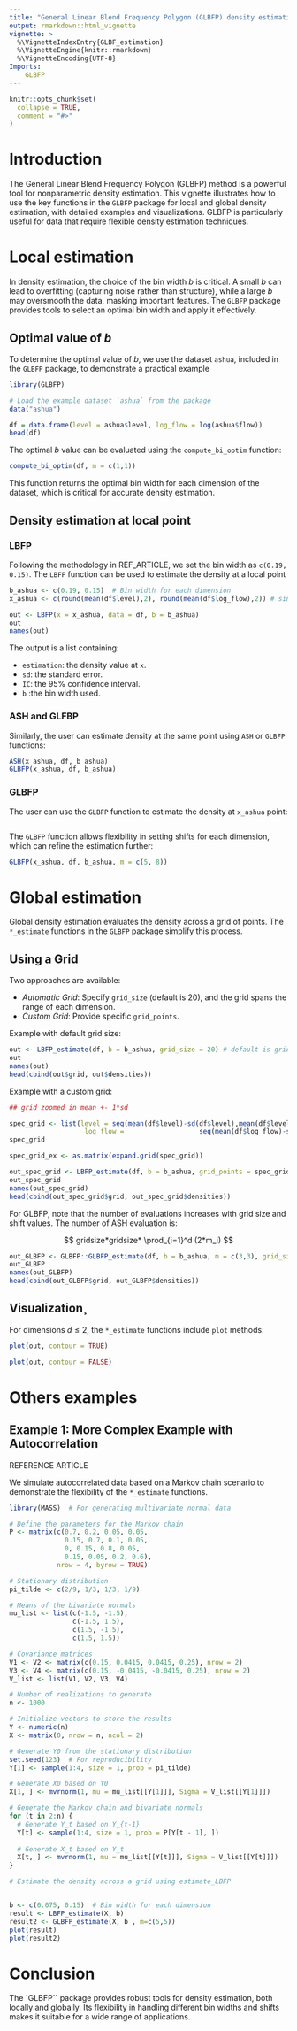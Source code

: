 ```yaml
---
title: "General Linear Blend Frequency Polygon (GLBFP) density estimation"
output: rmarkdown::html_vignette
vignette: >
  %\VignetteIndexEntry{GLBF_estimation}
  %\VignetteEngine{knitr::rmarkdown}
  %\VignetteEncoding{UTF-8}
Imports:
    GLBFP
---
```


```r
knitr::opts_chunk$set(
  collapse = TRUE,
  comment = "#>"
)
```



# Introduction

The General Linear Blend Frequency Polygon (GLBFP) method is a powerful tool for nonparametric density estimation. This vignette illustrates how to use the key functions in the `GLBFP` package for local and global density estimation, with detailed examples and visualizations. GLBFP is particularly useful for data that require flexible density estimation techniques.

# Local estimation


In density estimation, the choice of the bin width $b$ is critical. A small $b$ can lead to overfitting (capturing noise rather than structure), while a large $b$ may oversmooth the data, masking important features. The `GLBFP` package provides tools to select an optimal bin width and apply it effectively.

## Optimal value of $b$


To determine the optimal value of $b$, we use the dataset `ashua`, included in the `GLBFP` package, to demonstrate a practical example

```r
library(GLBFP)

# Load the example dataset `ashua` from the package
data("ashua")  

df = data.frame(level = ashua$level, log_flow = log(ashua$flow))
head(df)
```
The optimal $b$ value can be evaluated using the `compute_bi_optim` function:

```r
compute_bi_optim(df, m = c(1,1))
```
This function returns the optimal bin width for each dimension of the dataset, which is critical for accurate density estimation.

## Density estimation at local point

### LBFP

Following the methodology in REF_ARTICLE, we set the bin width as `c(0.19, 0.15)`. The `LBFP` function can be used to estimate the density at a local point

```r
b_ashua <- c(0.19, 0.15)  # Bin width for each dimension 
x_ashua <- c(round(mean(df$level),2), round(mean(df$log_flow),2)) # single point to evaluate

out <- LBFP(x = x_ashua, data = df, b = b_ashua)
out
names(out)

```
The output is a list containing:

- `estimation`: the density value at `x`.
- `sd`: the standard error.
- `IC`: the 95% confidence interval.
- `b` :the bin width used.

### ASH and GLFBP

Similarly, the user can estimate density at the same point using `ASH` or `GLBFP` functions:
```r
ASH(x_ashua, df, b_ashua)
GLBFP(x_ashua, df, b_ashua)
```

### GLBFP
The user can use the `GLBFP` function to estimate the density at `x_ashua` point:
```r

```
The `GLBFP` function allows flexibility in setting shifts for each dimension, which can refine the estimation further:
```r
GLBFP(x_ashua, df, b_ashua, m = c(5, 8))
```

# Global estimation

Global density estimation evaluates the density across a grid of points. The `*_estimate` functions in the `GLBFP` package simplify this process.

## Using a Grid

Two approaches are available:

- *Automatic Grid*: Specify `grid_size` (default is 20), and the grid spans the range of each dimension.
- *Custom Grid*: Provide specific `grid_points`.

Example with default grid size:

```r

out <- LBFP_estimate(df, b = b_ashua, grid_size = 20) # default is grid_size = 20
out
names(out)
head(cbind(out$grid, out$densities))
```
Example with a custom grid:

```r

## grid zoomed in mean +- 1*sd

spec_grid <- list(level = seq(mean(df$level)-sd(df$level),mean(df$level)+sd(df$level),length.out = 10),
                   log_flow =                   seq(mean(df$log_flow)-sd(df$log_flow),mean(df$log_flow)+sd(df$log_flow),length.out = 10))
spec_grid

spec_grid_ex <- as.matrix(expand.grid(spec_grid))

out_spec_grid <- LBFP_estimate(df, b = b_ashua, grid_points = spec_grid_ex) # default is grid_size = 20
out_spec_grid
names(out_spec_grid)
head(cbind(out_spec_grid$grid, out_spec_grid$densities))

```

For GLBFP, note that the number of evaluations increases with grid size and shift values. The number of ASH evaluation is:

$$
gridsize*gridsize* \prod_{i=1}^d (2*m_i)
$$



```r
out_GLBFP <- GLBFP::GLBFP_estimate(df, b = b_ashua, m = c(3,3), grid_size = 5) # default is grid_size = 20
out_GLBFP
names(out_GLBFP)
head(cbind(out_GLBFP$grid, out_GLBFP$densities))
```



## Visualization¸

For dimensions $d \leq 2$, the `*_estimate` functions include `plot` methods:

```r

plot(out, contour = TRUE)

```

```r
plot(out, contour = FALSE)
```



# Others examples



## Example 1: More Complex Example with Autocorrelation

REFERENCE ARTICLE

We simulate autocorrelated data based on a Markov chain scenario to demonstrate the flexibility of the `*_estimate` functions.

```r
library(MASS)  # For generating multivariate normal data

# Define the parameters for the Markov chain
P <- matrix(c(0.7, 0.2, 0.05, 0.05,
              0.15, 0.7, 0.1, 0.05,
              0, 0.15, 0.8, 0.05,
              0.15, 0.05, 0.2, 0.6),
            nrow = 4, byrow = TRUE)

# Stationary distribution
pi_tilde <- c(2/9, 1/3, 1/3, 1/9)

# Means of the bivariate normals
mu_list <- list(c(-1.5, -1.5),
                c(-1.5, 1.5),
                c(1.5, -1.5),
                c(1.5, 1.5))

# Covariance matrices
V1 <- V2 <- matrix(c(0.15, 0.0415, 0.0415, 0.25), nrow = 2)
V3 <- V4 <- matrix(c(0.15, -0.0415, -0.0415, 0.25), nrow = 2)
V_list <- list(V1, V2, V3, V4)

# Number of realizations to generate
n <- 1000

# Initialize vectors to store the results
Y <- numeric(n)
X <- matrix(0, nrow = n, ncol = 2)

# Generate Y0 from the stationary distribution
set.seed(123)  # For reproducibility
Y[1] <- sample(1:4, size = 1, prob = pi_tilde)

# Generate X0 based on Y0
X[1, ] <- mvrnorm(1, mu = mu_list[[Y[1]]], Sigma = V_list[[Y[1]]])

# Generate the Markov chain and bivariate normals
for (t in 2:n) {
  # Generate Y_t based on Y_{t-1}
  Y[t] <- sample(1:4, size = 1, prob = P[Y[t - 1], ])
  
  # Generate X_t based on Y_t
  X[t, ] <- mvrnorm(1, mu = mu_list[[Y[t]]], Sigma = V_list[[Y[t]]])
}

# Estimate the density across a grid using estimate_LBFP


b <- c(0.075, 0.15)  # Bin width for each dimension
result <- LBFP_estimate(X, b)
result2 <- GLBFP_estimate(X, b , m=c(5,5))
plot(result)
plot(result2)


```



# Conclusion
The `GLBFP`` package provides robust tools for density estimation, both locally and globally. Its flexibility in handling different bin widths and shifts makes it suitable for a wide range of applications.
